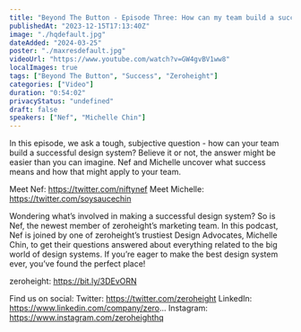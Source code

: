 ```yaml
---
title: "Beyond The Button - Episode Three: How can my team build a successful design system?"
publishedAt: "2023-12-15T17:13:40Z"
image: "./hqdefault.jpg"
dateAdded: "2024-03-25"
poster: "./maxresdefault.jpg"
videoUrl: "https://www.youtube.com/watch?v=GW4gvBV1ww8"
localImages: true
tags: ["Beyond The Button", "Success", "Zeroheight"]
categories: ["Video"]
duration: "0:54:02"
privacyStatus: "undefined"
draft: false
speakers: ["Nef", "Michelle Chin"]
---
```

In this episode, we ask a tough, subjective question - how can your team build a successful design system? Believe it or not, the answer might be easier than you can imagine. Nef and Michelle uncover what success means and how that might apply to your team.

Meet Nef: https://twitter.com/niftynef
Meet Michelle: https://twitter.com/soysaucechin

Wondering what’s involved in making a successful design system? So is Nef, the newest member of zeroheight’s marketing team. In this podcast, Nef is joined by one of zeroheight’s trustiest Design Advocates, Michelle Chin, to get their questions answered about everything related to the big world of design systems. If you’re eager to make the best design system ever, you’ve found the perfect place!

zeroheight: https://bit.ly/3DEvORN

Find us on social:
Twitter: https://twitter.com/zeroheight
LinkedIn: https://www.linkedin.com/company/zero...
Instagram: https://www.instagram.com/zeroheighthq
